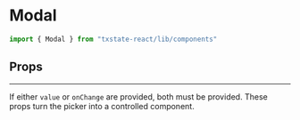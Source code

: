 

<Meta title="Components|Modal" component={Modal} />

# Modal

```js
import { Modal } from "txstate-react/lib/components"
```

## Props

---

If either `value` or `onChange` are provided, both must be provided. These props turn the picker into a controlled component.

<Props of={Modal} />

<Preview>
  <Story name="basic">
    <ModalExamples />
  </Story>
</Preview>
